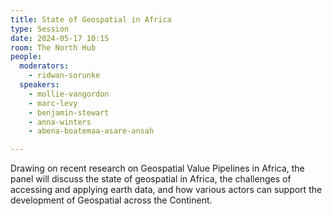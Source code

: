 ```yaml
---
title: State of Geospatial in Africa
type: Session
date: 2024-05-17 10:15
room: The North Hub
people:
  moderators:
    - ridwan-sorunke
  speakers:
    - mollie-vangordon
    - marc-levy
    - benjamin-stewart
    - anna-winters
    - abena-boatemaa-asare-ansah

---
```


Drawing on recent research on Geospatial Value Pipelines in Africa, the panel will discuss the state of geospatial in Africa, the challenges of accessing and applying earth data, and how various actors can support the development of Geospatial across the Continent.
